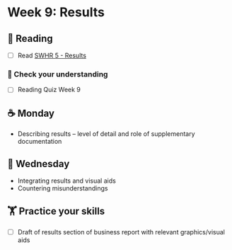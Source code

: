 # Week 9: Results
  
## 📖 Reading

  - [ ] Read [SWHR 5 - Results](https://ehsanx.github.io/Scientific-Writing-for-Health-Research/results-section.html)

### 🎯 Check your understanding

- [ ] Reading Quiz Week 9

## ☕ Monday

- Describing results -- level of detail and role of supplementary documentation
  
## 🐪 Wednesday

- Integrating results and visual aids
- Countering misunderstandings

##  🏋️ Practice your skills

- [ ] Draft of results section of business report with relevant graphics/visual aids

